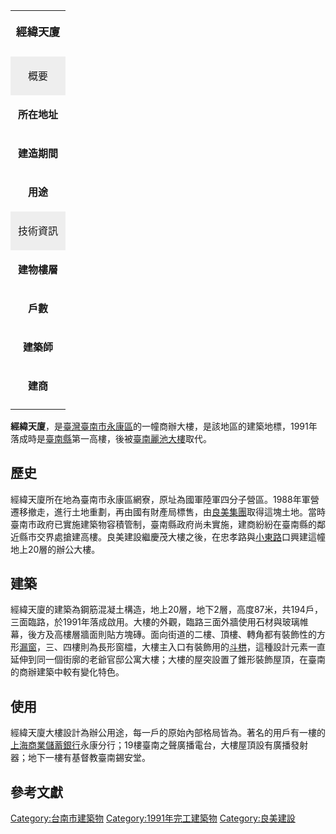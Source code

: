 
{{coord|22|59|55|N|120|14|24|E|type:landmark|display=title}}
{| class="infobox" style="width: 25em; font-size: 90%;" cellspacing="2"
| style="font-size: 110%;" align="center" colspan="2" | '''經緯天廈'''
|-
| colspan="2" style="text-align: center;" |
|-
! colspan="2" style="background: #eeeeee;" | 概要
|-
| '''所在地址''' ||{{ROC}}<br />
[[臺南市|臺南市]][[永康區|永康區]][[小東路|小東路]]
|-
| '''建造期間''' || 1991年完工
|-
| '''用途''' || 商業辦公
|-
! colspan="2" style="background: #eeeeee;" | 技術資訊
|-
| '''建物樓層''' || 地上20層<br>地下2層{{r|使照}}
|-
| '''戶數''' || 194戶
|-
| '''建築師''' || 鄭介文建築師事務所
|-
| '''建商''' || [[良美建設|良美集團]]南府建設{{r|使照}}
|-
|}
'''經緯天廈'''，是[[臺灣|臺灣]][[臺南市|臺南市]][[永康區|永康區]]的一幢商辦大樓，是該地區的建築地標，1991年落成時是[[臺南縣|臺南縣]]第一高樓{{r|使照}}，後被[[臺南麗池大樓|臺南麗池大樓]]取代。

==歷史==
經緯天廈所在地為臺南市永康區網寮，原址為國軍陸軍四分子營區。1988年軍營遷移撤走，進行土地重劃，再由國有財產局標售，由[[良美建設|良美集團]]取得這塊土地。當時臺南市政府已實施建築物容積管制，臺南縣政府尚未實施，建商紛紛在臺南縣的鄰近縣市交界處搶建高樓。良美建設繼慶茂大樓之後，在忠孝路與[[小東路|小東路]]口興建這幢地上20層的辦公大樓。{{r|經濟日報1992|企業硏究}}

==建築==
經緯天廈的建築為鋼筋混凝土構造，地上20層，地下2層，高度87米，共194戶，三面臨路，於1991年落成啟用{{r|使照}}。大樓的外觀，臨路三面外牆使用石材與玻璃帷幕，後方及高樓層牆面則貼方塊磚。面向街道的二樓、頂樓、轉角都有裝飾性的方形[[漏窗|漏窗]]，三、四樓則為長形窗櫺，大樓主入口有裝飾用的[[斗栱|斗栱]]，這種設計元素一直延伸到同一個街廓的老爺官邸公寓大樓；大樓的屋突設置了錐形裝飾屋頂，在臺南的商辦建築中較有變化特色。{{r|杜}}

==使用==
經緯天廈大樓設計為辦公用途，每一戶的原始內部格局皆為{{link-en|開敞無隔間|Open_plan}}。著名的用戶有一樓的[[上海商業儲蓄銀行|上海商業儲蓄銀行]]永康分行；19樓臺南之聲廣播電台，大樓屋頂設有廣播發射器；地下一樓有基督教臺南錫安堂{{r|錫}}。

==參考文獻==
{{reflist|refs=
<ref name="使照">{{cite book|author1=台南縣政府|title=(080)南縣使字第02234號}}</ref>
<ref name="企業硏究">{{cite conference|author=中華徵信所|title=〈戴朝雄〉|booktitle=《台灣地區集團企業硏究》|year=1996|publisher=中華徵信所}}</ref>
<ref name="經濟日報1992">{{cite news|author=邱馨儀|title=〈商圈巡禮 南市小東路〉|publisher=經濟日報|date=1992-07-15}}</ref>
<ref name="錫">{{cite web|author1=台南錫安堂|url=http://www.tnzion.org/tnzion/abouttnzion/2009-05-17-04-41-03.html|title=〈錫安堂位置〉|website=台南錫安堂網站|access-date=2015-09-13|archive-date=2021-01-23|archive-url=https://web.archive.org/web/20210123100741/http://www.tnzion.org/tnzion/abouttnzion/2009-05-17-04-41-03.html|dead-url=no}}</ref>
<ref name="杜">{{cite journal|author1=杜銘秋|journal=《建築師雜誌》|title=〈見證古城新貌 近年台南建築作品解析，商業建築工程 6. 經緯天廈與京城天下〉|date=1995|publisher=建築師雜誌社}}</ref>
}}

[[Category:台南市建築物|Category:台南市建築物]]
[[Category:1991年完工建築物|Category:1991年完工建築物]]
[[Category:良美建設|Category:良美建設]]